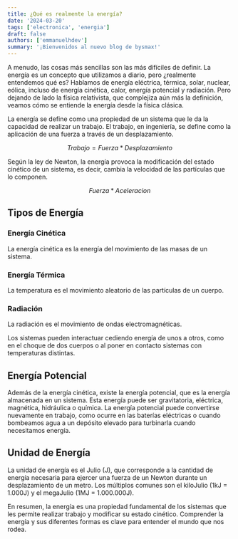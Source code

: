 ```yaml
---
title: ¿Qué es realmente la energía?
date: '2024-03-20'
tags: ['electronica', 'energia']
draft: false
authors: ['emmanuelhdev']
summary: '¡Bienvenidos al nuevo blog de bysmax!'
---
```

A menudo, las cosas más sencillas son las más difíciles de definir. La energía es un concepto que utilizamos a diario, pero ¿realmente entendemos qué es? Hablamos de energía eléctrica, térmica, solar, nuclear, eólica, incluso de energía cinética, calor, energía potencial y radiación. Pero dejando de lado la física relativista, que complejiza aún más la definición, veamos cómo se entiende la energía desde la física clásica.

La energía se define como una propiedad de un sistema que le da la capacidad de realizar un trabajo. El trabajo, en ingeniería, se define como la aplicación de una fuerza a través de un desplazamiento.

$$
Trabajo = Fuerza * Desplazamiento
$$

Según la ley de Newton, la energía provoca la modificación del estado cinético de un sistema, es decir, cambia la velocidad de las partículas que lo componen.

$$
Fuerza * Aceleracion
$$

Tipos de Energía
----------------

### Energía Cinética
La energía cinética es la energía del movimiento de las masas de un sistema.

### Energía Térmica
La temperatura es el movimiento aleatorio de las partículas de un cuerpo.

### Radiación
La radiación es el movimiento de ondas electromagnéticas.

Los sistemas pueden interactuar cediendo energía de unos a otros, como en el choque de dos cuerpos o al poner en contacto sistemas con temperaturas distintas.

Energía Potencial
-----------------

Además de la energía cinética, existe la energía potencial, que es la energía almacenada en un sistema. Esta energía puede ser gravitatoria, eléctrica, magnética, hidráulica o química. La energía potencial puede convertirse nuevamente en trabajo, como ocurre en las baterías eléctricas o cuando bombeamos agua a un depósito elevado para turbinarla cuando necesitamos energía.

Unidad de Energía
-----------------

La unidad de energía es el Julio (J), que corresponde a la cantidad de energía necesaria para ejercer una fuerza de un Newton durante un desplazamiento de un metro. Los múltiplos comunes son el kiloJulio (1kJ = 1.000J) y el megaJulio (1MJ = 1.000.000J).

En resumen, la energía es una propiedad fundamental de los sistemas que les permite realizar trabajo y modificar su estado cinético. Comprender la energía y sus diferentes formas es clave para entender el mundo que nos rodea.